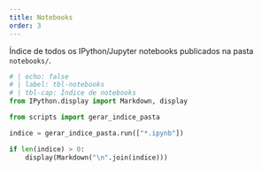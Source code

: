 ```yaml
---
title: Notebooks
order: 3
---
```


Índice de todos os IPython/Jupyter notebooks publicados na pasta `notebooks/`.

```python
# | echo: false
# | label: tbl-notebooks
# | tbl-cap: Índice de notebooks
from IPython.display import Markdown, display

from scripts import gerar_indice_pasta

indice = gerar_indice_pasta.run(["*.ipynb"])

if len(indice) > 0:
    display(Markdown("\n".join(indice)))
```
